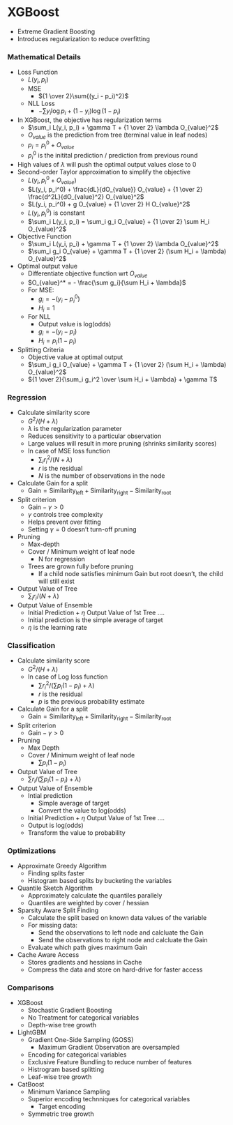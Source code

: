 # XGBoost

- Extreme Gradient Boosting
- Introduces regularization to reduce overfitting

### Mathematical Details
- Loss Function  
    - $L(y_i, p_i)$ 
    - MSE
        - ${1 \over 2}\sum{(y_i - p_i)^2}$ 
    - NLL Loss
        - $- \sum {y_i \log p_i + (1 - y_i) \log (1 -p_i)}$  
- In XGBoost, the objective has regularization terms
    - $\sum_i L(y_i, p_i) + \gamma T + {1 \over 2} \lambda O_{value}^2$ 
    - $O_{value}$ is the prediction from tree (terminal value in leaf nodes)
    - $p_i = p_i^0 + O_{value}$
    - $p_i^0$ is the initital prediction / prediction from previous round
- High values of $\lambda$ will push the optimal output values close to 0
- Second-order Taylor approximation to simplify the objective
    -  $L(y_i, p_i^0 + O_{value})$ 
    -  $L(y_i, p_i^0) + \frac{dL}{dO_{value}} O_{value} + {1 \over 2} \frac{d^2L}{dO_{value}^2} O_{value}^2$
    -  $L(y_i, p_i^0) + g O_{value} + {1 \over 2} H O_{value}^2$
    -  $L(y_i, p_i^0)$ is constant
    -  $\sum_i L(y_i, p_i) = \sum_i g_i O_{value} + {1 \over 2} \sum H_i O_{value}^2$
-  Objective Function
    -  $\sum_i L(y_i, p_i) + \gamma T + {1 \over 2} \lambda O_{value}^2$
    -  $\sum_i g_i O_{value} + \gamma T + {1 \over 2} (\sum H_i + \lambda) O_{value}^2$
-  Optimal output value
    - Differentiate objective function wrt $O_{value}$
    - $O_{value}^* = - \frac{\sum g_i}{\sum H_i + \lambda}$
    - For MSE:
        - $g_i = - (y_i - p_i^0)$ 
        - $H_i = 1$
    - For NLL
        - Output value is log(odds)
        - $g_i = - (y_i - p_i)$
        - $H_i = p_i (1 - p_i)$
- Splitting Criteria
    - Objective value at optimal output
    - $\sum_i g_i O_{value} + \gamma T + {1 \over 2} (\sum H_i + \lambda) O_{value}^2$
    - ${1 \over 2}{\sum_i g_i^2 \over \sum H_i + \lambda} + \gamma T$


### Regression 
- Calculate similarity score
    - $G^2 / (H + \lambda)$ 
    - $\lambda$ is the regularization parameter
    - Reduces sensitivity to a particular observation
    - Large values will result in more pruning (shrinks similarity scores)
    - In case of MSE loss function
        - $\sum_i r_i^2 / (N + \lambda)$ 
        - $r$ is the residual
        - $N$ is the number of observations in the node
- Calculate Gain for a split
    - $\mathrm{Gain} = \mathrm{Similarity_{left}} + \mathrm{Similarity_{right}} - \mathrm{Similarity_{root}}$   
- Split criterion
    -  $\mathrm{Gain} - \gamma > 0$
    -  $\gamma$ controls tree complexity 
    -  Helps prevent over fitting
    -  Setting $\gamma = 0$ doesn't turn-off pruning
-  Pruning
    - Max-depth
    - Cover / Minimum weight of leaf node  
        - N for regression
    - Trees are grown fully before pruning
        - If a child node satisfies minimum Gain but root doesn't, the child will still exist
-  Output Value of Tree
    - $\sum_i r_i / (N + \lambda)$  
- Output Value of Ensemble
    - Initial Prediction + $\eta$  Output Value of 1st Tree .... 
    - Initial prediction is the simple average of target
    - $\eta$ is the learning rate

### Classification
- Calculate similarity score
    - $G^2 / (H + \lambda)$ 
    - In case of Log loss function
        -  $\sum r_i^2 / (\sum{p_i (1-p_i)} + \lambda)$
        -  $r$ is the residual
        -  $p$ is the previous probability estimate
- Calculate Gain for a split
    - $\mathrm{Gain} = \mathrm{Similarity_{left}} + \mathrm{Similarity_{right}} - \mathrm{Similarity_{root}}$   
- Split criterion
    -  $\mathrm{Gain} - \gamma > 0$
-  Pruning
    - Max Depth
    - Cover / Minimum weight of leaf node
        - $\sum{p_i (1-p_i)}$
- Output Value of Tree
    -  $\sum r_i / (\sum{p_i (1-p_i)} + \lambda)$
-  Output Value of Ensemble
    - Intial prediction 
        - Simple average of target  
        - Convert the value to log(odds) 
    - Initial Prediction + $\eta$  Output Value of 1st Tree .... 
    - Output is log(odds)
    - Transform the value to probability

### Optimizations
- Approximate Greedy Algorithm
    - Finding splits faster
    - Histogram based splits by bucketing the variables
- Quantile Sketch Algorithm
    - Approximately calculate the quantiles parallely
    - Quantiles are weighted by cover / hessian  
- Sparsity Aware Split Finding
    - Calculate the split based on known data values of the variable
    - For missing data:
        - Send the observations to left node and calcluate the Gain
        - Send the observations to right node and calcluate the Gain
    - Evaluate which path gives maximum Gain
- Cache Aware Access
    - Stores gradients and hessians in Cache 
    - Compress the data and store on hard-drive for faster access

### Comparisons
- XGBoost
    - Stochastic Gradient Boosting
    - No Treatment for categorical variables
    - Depth-wise tree growth
- LightGBM
    - Gradient One-Side Sampling (GOSS)
        - Maximum Gradient Observation are oversampled
    - Encoding for categorical variables
    - Exclusive Feature Bundling to reduce number of features
    - Histrogram based splitting
    - Leaf-wise tree growth
- CatBoost
    - Minimum Variance Sampling
    - Superior encoding technniques for categorical variables
        - Target encoding 
    - Symmetric tree growth
        